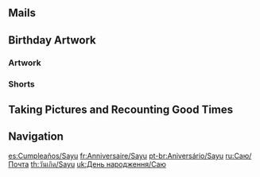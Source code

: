 {{BirthdayIntro|Sayu}}

==Mails==
{{Mails by Category Table|Sayu Birthday Mails|noheader=1}}

==Birthday Artwork==
===Artwork===
{{Artwork by Category Table
|Character Birthday Artwork
|category = Sayu Birthday Artwork
|header = Sayu's Birthday Artwork
}}

===Shorts===
{{Artwork by Category Table
|Character Shorts
|category = Sayu Birthday Artwork
|header = Sayu's Birthday Shorts
}}

==Taking Pictures and Recounting Good Times==
{{Transclude|Taking Pictures and Recounting Good Times/Story/Sayu|Stories|main=1|top=1}}

==Navigation==
{{Character Navbox|prelink=1|link type=Birthday}}

[[es:Cumpleaños/Sayu]]
[[fr:Anniversaire/Sayu]]
[[pt-br:Aniversário/Sayu]]
[[ru:Саю/Почта]]
[[th:วันเกิด/Sayu]]
[[uk:День народження/Саю]]